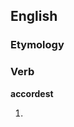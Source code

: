 ==English==

===Etymology===
{{suffix|accord|est}}

===Verb===
'''accordest'''

# {{context|archaic}} {{second-person singular of|accord}}